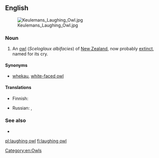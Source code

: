 ==English==
[[Image:Keulemans Laughing Owl.jpg|thumb]]

===Noun===
{{en-noun|head=[[laughing]] [[owl]]}}

# An [[owl]] (''Sceloglaux albifacies'') of [[New Zealand]], now probably [[extinct]], named for its cry.

====Synonyms====
* [[whekau]], [[white-faced owl]]

====Translations====
{{trans-top|''Sceloglaux albifacies''}}
* Finnish: {{t+|fi|kirkupöllö}}
{{trans-mid}}
* Russian: {{t|ru|смеющаяся сова|f|sc=Cyrl}}, {{t|ru|новозеландская сова-хохотунья|f|sc=Cyrl}}
{{trans-bottom}}

===See also===
* {{projectlink|wikipedia}}

[[Category:en:Owls]]

[[pl:laughing owl]]
[[fi:laughing owl]]